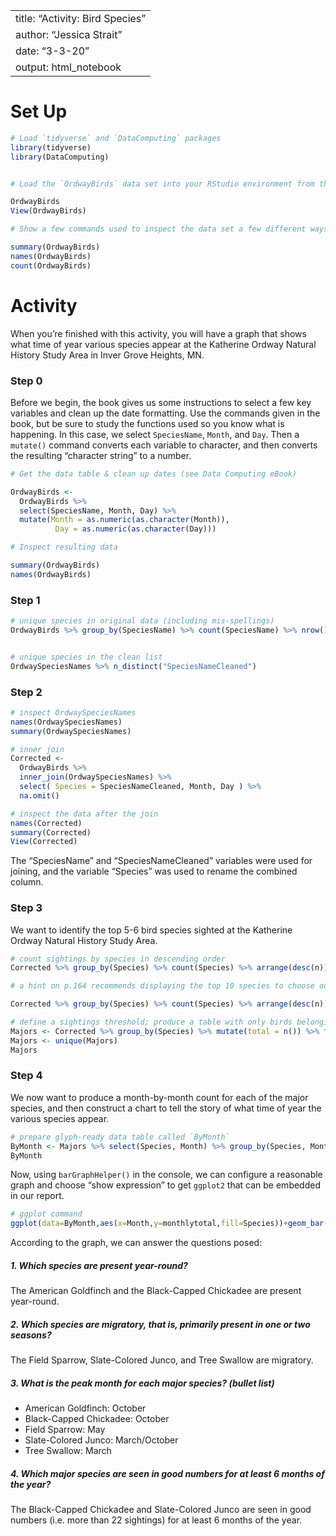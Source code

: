 
---
title: "Activity: Bird Species"
author: "Jessica Strait"
date: "3-3-20"
output: html_notebook
---


# Set Up

```{r}
# Load `tidyverse` and `DataComputing` packages
library(tidyverse)
library(DataComputing)


# Load the `OrdwayBirds` data set into your RStudio environment from the `DataComputing` package

OrdwayBirds
View(OrdwayBirds)

# Show a few commands used to inspect the data set a few different ways

summary(OrdwayBirds)
names(OrdwayBirds)
count(OrdwayBirds)
```

# Activity

When you're finished with this activity, you will have a graph that shows what time of year various species appear at the Katherine Ordway Natural History Study Area in Inver Grove Heights, MN.

### Step 0

Before we begin, the book gives us some instructions to select a few key variables and clean up the date formatting.  Use the commands given in the book, but be sure to study the functions used so you know what is happening.  In this case, we select `SpeciesName`, `Month`, and `Day`. Then a `mutate()` command converts each variable to character, and then converts the resulting "character string" to a number.

```{r}
# Get the data table & clean up dates (see Data Computing eBook)

OrdwayBirds <-
  OrdwayBirds %>%
  select(SpeciesName, Month, Day) %>%
  mutate(Month = as.numeric(as.character(Month)), 
          Day = as.numeric(as.character(Day)))

# Inspect resulting data

summary(OrdwayBirds)
names(OrdwayBirds)

```



### Step 1


```{r}
# unique species in original data (including mis-spellings)
OrdwayBirds %>% group_by(SpeciesName) %>% count(SpeciesName) %>% nrow()


# unique species in the clean list
OrdwaySpeciesNames %>% n_distinct("SpeciesNameCleaned")

```


### Step 2


```{r}
# inspect OrdwaySpeciesNames
names(OrdwaySpeciesNames)
summary(OrdwaySpeciesNames)

# inner join
Corrected <-
  OrdwayBirds %>%
  inner_join(OrdwaySpeciesNames) %>% 
  select( Species = SpeciesNameCleaned, Month, Day ) %>%
  na.omit()

# inspect the data after the join
names(Corrected)
summary(Corrected)
View(Corrected)

```
The "SpeciesName" and "SpeciesNameCleaned" variables were used for joining, and the variable "Species" was used to rename the combined column.

### Step 3

We want to identify the top 5-6 bird species sighted at the Katherine Ordway Natural History Study Area.

```{r}
# count sightings by species in descending order
Corrected %>% group_by(Species) %>% count(Species) %>% arrange(desc(n))

# a hint on p.164 recommends displaying the top 10 species to choose our threshold

Corrected %>% group_by(Species) %>% count(Species) %>% arrange(desc(n)) %>% head(10)

# define a sightings threshold; produce a table with only birds belonging to major species
Majors <- Corrected %>% group_by(Species) %>% mutate(total = n()) %>% filter(total > 1000)
Majors <- unique(Majors)
Majors

```


### Step 4

We now want to produce a month-by-month count for each of the major species, and then construct a chart to tell the story of what time of year the various species appear.

```{r}
# prepare glyph-ready data table called `ByMonth`
ByMonth <- Majors %>% select(Species, Month) %>% group_by(Species, Month) %>% summarise(monthlytotal = n())
ByMonth
```

Now, using `barGraphHelper()` in the console, we can configure a reasonable graph and choose "show expression" to get `ggplot2` that can be embedded in our report.



```{r}
# ggplot command
ggplot(data=ByMonth,aes(x=Month,y=monthlytotal,fill=Species))+geom_bar(stat='identity',position='stack', width=.9)+ facet_wrap(~Species,ncol=3) + scale_x_continuous(breaks = c(1, 2, 3, 4, 5, 6, 7, 8, 9, 10, 11, 12))

```

According to the graph, we can answer the questions posed:

##### 1. Which species are present year-round?  

The American Goldfinch and the Black-Capped Chickadee are present year-round.

##### 2. Which species are migratory, that is, primarily present in one or two seasons?

The Field Sparrow, Slate-Colored Junco, and Tree Swallow are migratory.

##### 3. What is the peak month for each major species? (bullet list)

* American Goldfinch: October
* Black-Capped Chickadee: October
* Field Sparrow: May
* Slate-Colored Junco: March/October
* Tree Swallow: March

##### 4. Which major species are seen in good numbers for at least 6 months of the year?

The Black-Capped Chickadee and Slate-Colored Junco are seen in good numbers (i.e. more than 22 sightings) for at least 6 months of the year.



